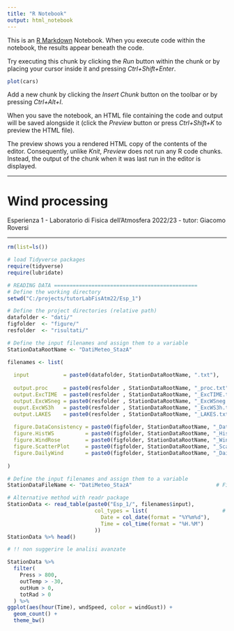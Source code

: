 ```yaml
---
title: "R Notebook"
output: html_notebook
---
```


This is an [R Markdown](http://rmarkdown.rstudio.com) Notebook. When you execute code within the notebook, the results appear beneath the code.

Try executing this chunk by clicking the *Run* button within the chunk or by placing your cursor inside it and pressing *Ctrl+Shift+Enter*.

```r
plot(cars)
```

Add a new chunk by clicking the *Insert Chunk* button on the toolbar or by pressing *Ctrl+Alt+I*.

When you save the notebook, an HTML file containing the code and output will be saved alongside it (click the *Preview* button or press *Ctrl+Shift+K* to preview the HTML file).

The preview shows you a rendered HTML copy of the contents of the editor. Consequently, unlike *Knit*, *Preview* does not run any R code chunks. Instead, the output of the chunk when it was last run in the editor is displayed.

------------------------------------------------------------------------

# Wind processing

Esperienza 1 - Laboratorio di Fisica dell'Atmosfera 2022/23 - tutor: Giacomo Roversi

------------------------------------------------------------------------

```r
rm(list=ls())
```

```r
# load Tidyverse packages
require(tidyverse)
require(lubridate)
```

```r
# READING DATA ==============================================
# Define the working directory
setwd("C:/projects/tutorLabFisAtm22/Esp_1")

# Define the project directories (relative path)
datafolder <- "dati/"
figfolder  <- "figure/"
resfolder  <- "risultati/"

# Define the input filenames and assign them to a variable
StationDataRootName <- "DatiMeteo_StazA"

filenames <- list(
  
  input           = paste0(datafolder, StationDataRootName, ".txt"),
  
  output.proc     = paste0(resfolder , StationDataRootName, "_proc.txt"),
  output.ExcTIME  = paste0(resfolder , StationDataRootName, "_ExcTIME.txt"),
  output.ExcWSneg = paste0(resfolder , StationDataRootName, "_ExcWSneg.txt"),
  ouput.ExcWS3h   = paste0(resfolder , StationDataRootName, "_ExcWS3h.txt"),
  output.LAKES    = paste0(resfolder , StationDataRootName, "_LAKES.txt"),
  
  figure.DataConsistency = paste0(figfolder, StationDataRootName, "_DataConsistency.png"),
  figure.HistWS          = paste0(figfolder, StationDataRootName, "_HistWS.png"),
  figure.WindRose        = paste0(figfolder, StationDataRootName, "_WindRose.png"),
  figure.ScatterPlot     = paste0(figfolder, StationDataRootName, "_ScatterPlot.png"),
  figure.DailyWind       = paste0(figfolder, StationDataRootName, "_DailyWind.png")
  
)
```

```r
# Define the input filenames and assign them to a variable
StationDataFileName <- "DatiMeteo_StazA"                           # File di dati con la prima riga formattata coerentemente col resto (creare script automatico)

# Alternative method with readr package
StationData <- read_table(paste0("Esp_1/", filenames$input),
                            col_types = list(                        # Date e Time vengono già lette come data e orario rispettivamente
                              Date = col_date(format = "%Y%m%d"),  
                              Time = col_time(format = "%H.%M")
                            ))
StationData %>% head()
```

```r

# !! non suggerire le analisi avanzate

StationData %>%
  filter(
    Press > 800,
    outTemp > -30,
    outHum > 0,
    totRad > 0
  ) %>%
ggplot(aes(hour(Time), wndSpeed, color = windGust)) + 
  geom_count() + 
  theme_bw()
```
